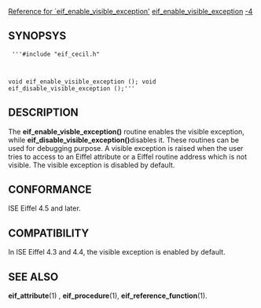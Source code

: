 [[Property:title|Reference for `eif_enable_visible_exception']]
[[Property:link_title|eif_enable_visible_exception]]
[[Property:weight|-4]]
==SYNOPSYS==
<code>
'''#include "eif_cecil.h"

void eif_enable_visible_exception ();
void eif_disable_visible_exception ();'''</code>

==DESCRIPTION==
The '''eif_enable_visble_exception()''' routine enables the visible exception, while '''eif_disable_visible_exception()'''disables it. These routines can be used for debugging purpose. A visible exception is raised when the user tries to access to an Eiffel attribute or a Eiffel routine address which is not visible. 
The visible exception is disabled by default. 

==CONFORMANCE==
ISE Eiffel 4.5 and later. 
==COMPATIBILITY==
In ISE Eiffel 4.3 and 4.4, the visible exception is enabled by default. 
==SEE ALSO==
'''eif_attribute'''(1) , '''eif_procedure'''(1), '''eif_reference_function'''(1). 



